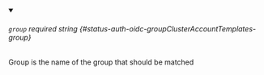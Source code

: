 
<details className="config-field" data-expandable="false" open>
<summary>

###### `group` <span className="config-field-required" data-required="false">required</span> <span className="config-field-type">string</span> <span className="config-field-default"></span> <span className="config-field-enum"></span> {#status-auth-oidc-groupClusterAccountTemplates-group}

Group is the name of the group that should be matched

</summary>



</details>
